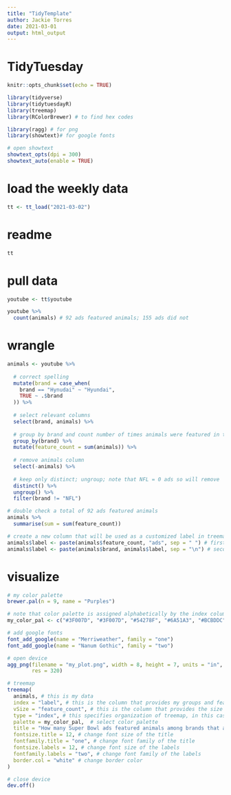 ```yaml
---
title: "TidyTemplate"
author: Jackie Torres
date: 2021-03-01
output: html_output
---
```


# TidyTuesday

```r

knitr::opts_chunk$set(echo = TRUE)

library(tidyverse)
library(tidytuesdayR)
library(treemap)
library(RColorBrewer) # to find hex codes

library(ragg) # for png
library(showtext)# for google fonts

# open showtext
showtext_opts(dpi = 300)
showtext_auto(enable = TRUE)
```

# load the weekly data

```r

tt <- tt_load("2021-03-02")

```
# readme

```r

tt

```
# pull data

```r

youtube <- tt$youtube

youtube %>%
  count(animals) # 92 ads featured animals; 155 ads did not

```

# wrangle

```r

animals <- youtube %>%
  
  # correct spelling
  mutate(brand = case_when(
    brand == "Hynudai" ~ "Hyundai",
    TRUE ~ .$brand
  )) %>%
  
  # select relevant columns
  select(brand, animals) %>%
  
  # group by brand and count number of times animals were featured in their brands
  group_by(brand) %>%
  mutate(feature_count = sum(animals)) %>%
  
  # remove animals column
  select(-animals) %>%
  
  # keep only distinct; ungroup; note that NFL = 0 ads so will remove
  distinct() %>%
  ungroup() %>%
  filter(brand != "NFL")

# double check a total of 92 ads featured animals
animals %>%
  summarise(sum = sum(feature_count))

# create a new column that will be used as a customized label in treemap
animals$label <- paste(animals$feature_count, "ads", sep = " ") # first paste the text 'ads'
animals$label <- paste(animals$brand, animals$label, sep = "\n") # second paste the brand name and this time include a line break

```

# visualize

```r

# my color palette
brewer.pal(n = 9, name = "Purples")

# note that color palette is assigned alphabetically by the index column
my_color_pal <- c("#3F007D", "#3F007D", "#54278F", "#6A51A3", "#BCBDDC", "#807DBA", "#9E9AC8",  "#DADAEB", "#DADAEB")

# add google fonts
font_add_google(name = "Merriweather", family = "one")
font_add_google(name = "Nanum Gothic", family = "two")

# open device
agg_png(filename = "my_plot.png", width = 8, height = 7, units = "in",
        res = 320)

# treemap
treemap(
  animals, # this is my data
  index = "label", # this is the column that provides my groups and feature count
  vSize = "feature_count", # this is the column that provides the size of my groups
  type = "index", # this specifies organization of treemap, in this case 'index' colors are determined by index labels
  palette = my_color_pal,  # select color palette
  title = "How many Super Bowl ads featured animals among brands that aired the most spots (2000-2020)?", # customize my title,
  fontsize.title = 12, # change font size of the title
  fontfamily.title = "one", # change font family of the title
  fontsize.labels = 12, # change font size of the labels
  fontfamily.labels = "two", # change font family of the labels
  border.col = "white" # change border color
)

# close device
dev.off()
```
